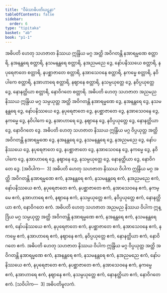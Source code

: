 ```yaml
---
title: "ဝီမံသာဓိပတိဃဋနာ"
tableOfContents: false
sidebar:
  order: 6
type: "tipitaka"
basket: "ab"
book: "p1-1"
---
```



<DynamicBreadcrumb />

<Division number="426" book="p1-1" e="ch" v="36" p="153">

<Paragraph number="1328" book="p1-1">
အဓိပတိ ဟေတု သဟဇာတ နိဿယ ဣန္ဒြိယ မဂ္ဂ အတ္ထိ အဝိဂတန္တိ နအာရမ္မဏေ စတ္တာရိ, နအနန္တရေ စတ္တာရိ, နသမနန္တရေ စတ္တာရိ, နအညမညေ ဒွေ, နော်ပနိဿယေ စတ္တာရိ, နပုရေဇာတေ စတ္တာရိ, နပစ္ဆာဇာတေ စတ္တာရိ, နအာသေဝနေ စတ္တာရိ, နကမ္မေ စတ္တာရိ, နဝိပါကေ စတ္တာရိ, နအာဟာရေ စတ္တာရိ, နဈာနေ စတ္တာရိ, နသမ္ပယုတ္တေ ဒွေ, နဝိပ္ပယုတ္တေ ဒွေ, နောနတ္ထိယာ စတ္တာရိ, နောဝိဂတေ စတ္တာရိ.
</Paragraph>

<Paragraph number="1329" book="p1-1">
အဓိပတိ ဟေတု သဟဇာတ အညမည နိဿယ ဣန္ဒြိယ မဂ္ဂ သမ္ပယုတ္တ အတ္ထိ အဝိဂတန္တိ နအာရမ္မဏေ ဒွေ, နအနန္တရေ ဒွေ, နသမနန္တရေ ဒွေ, နော်ပနိဿယေ ဒွေ, နပုရေဇာတေ ဒွေ, နပစ္ဆာဇာတေ ဒွေ, နအာသေဝနေ ဒွေ, နကမ္မေ ဒွေ, နဝိပါကေ ဒွေ, နအာဟာရေ ဒွေ, နဈာနေ ဒွေ, နဝိပ္ပယုတ္တေ ဒွေ, နောနတ္ထိယာ ဒွေ, နောဝိဂတေ ဒွေ.
</Paragraph>

<Paragraph number="1330" book="p1-1">
အဓိပတိ ဟေတု သဟဇာတ နိဿယ ဣန္ဒြိယ မဂ္ဂ ဝိပ္ပယုတ္တ အတ္ထိ အဝိဂတန္တိ နအာရမ္မဏေ ဒွေ, နအနန္တရေ ဒွေ, နသမနန္တရေ ဒွေ, နအညမညေ ဒွေ, နော်ပနိဿယေ ဒွေ, နပုရေဇာတေ ဒွေ, နပစ္ဆာဇာတေ ဒွေ, နအာသေဝနေ ဒွေ, နကမ္မေ ဒွေ, နဝိပါကေ ဒွေ, နအာဟာရေ ဒွေ, နဈာနေ ဒွေ, နသမ္ပယုတ္တေ ဒွေ, နောနတ္ထိယာ ဒွေ, နောဝိဂတေ ဒွေ. [အဝိပါက—  3]
</Paragraph>

<Paragraph number="1331" book="p1-1">
အဓိပတိ ဟေတု သဟဇာတ နိဿယ ဝိပါက ဣန္ဒြိယ မဂ္ဂ အတ္ထိ အဝိဂတန္တိ နအာရမ္မဏေ ဧကံ, နအနန္တရေ ဧကံ, နသမနန္တရေ ဧကံ, နအညမညေ ဧကံ, နော်ပနိဿယေ ဧကံ, နပုရေဇာတေ ဧကံ, နပစ္ဆာဇာတေ ဧကံ, နအာသေဝနေ ဧကံ, နကမ္မေ ဧကံ, နအာဟာရေ ဧကံ, နဈာနေ ဧကံ, နသမ္ပယုတ္တေ ဧကံ, နဝိပ္ပယုတ္တေ ဧကံ, နောနတ္ထိယာ ဧကံ, နောဝိဂတေ ဧကံ.
</Paragraph>

<Paragraph number="1332" book="p1-1">
အဓိပတိ ဟေတု သဟဇာတ အညမည နိဿယ ဝိပါက ဣန္ဒြိယ မဂ္ဂ သမ္ပယုတ္တ အတ္ထိ အဝိဂတန္တိ နအာရမ္မဏေ ဧကံ, နအနန္တရေ ဧကံ, နသမနန္တရေ ဧကံ, နော်ပနိဿယေ ဧကံ, နပုရေဇာတေ ဧကံ, နပစ္ဆာဇာတေ ဧကံ, နအာသေဝနေ ဧကံ, နကမ္မေ ဧကံ, နအာဟာရေ ဧကံ, နဈာနေ ဧကံ, နဝိပ္ပယုတ္တေ ဧကံ, နောနတ္ထိယာ ဧကံ, နောဝိဂတေ ဧကံ.
</Paragraph>

<Paragraph number="1333" book="p1-1">
အဓိပတိ ဟေတု သဟဇာတ နိဿယ ဝိပါက ဣန္ဒြိယ မဂ္ဂ ဝိပ္ပယုတ္တ အတ္ထိ အဝိဂတန္တိ နအာရမ္မဏေ ဧကံ, နအနန္တရေ ဧကံ, နသမနန္တရေ ဧကံ, နအညမညေ ဧကံ, နော်ပနိဿယေ ဧကံ, နပုရေဇာတေ ဧကံ, နပစ္ဆာဇာတေ ဧကံ, နအာသေဝနေ ဧကံ, နကမ္မေ ဧကံ, နအာဟာရေ ဧကံ, နဈာနေ ဧကံ, နသမ္ပယုတ္တေ ဧကံ, နောနတ္ထိယာ ဧကံ, နောဝိဂတေ ဧကံ. [သဝိပါက—  3]

</Paragraph>
</Division>

<Paragraph number="1334" type="center" book="p1-1">
အဓိပတိမူလကံ.
</Paragraph>